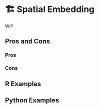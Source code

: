 # 🏗️ Spatial Embedding {#sec-spatial-embedding}

WIP

## Pros and Cons

### Pros

### Cons

## R Examples

## Python Examples

